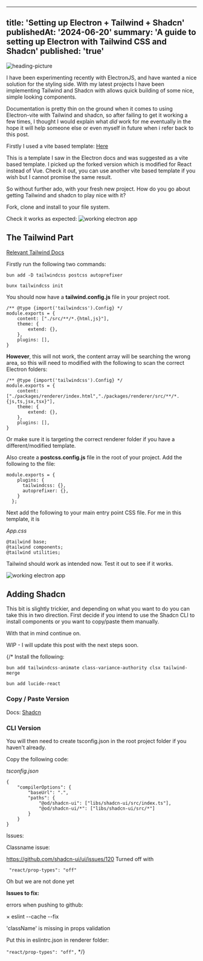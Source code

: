 

---
title: 'Setting up Electron + Tailwind + Shadcn'
publishedAt: '2024-06-20'
summary: 'A guide to setting up Electron with Tailwind CSS and Shadcn'
published: 'true'
---


<Image src="/code1.jpg" alt="heading-picture" className="rounded-md shadow-inner" width={2248} height={1590}/>

I have been experimenting recently with ElectronJS, and have wanted a nice solution for the styling side. With my latest projects I have been implementing Tailwind and Shadcn with allows quick building of some nice, simple looking components.

Documentation is pretty thin on the ground when it comes to using Electron-vite with Tailwind and shadcn, so after failing to get it working a few times, I thought I would explain what *did* work for me eventually in the hope it will help someone else or even myself in future when i refer back to this post.

Firstly I used a vite based template: 
[Here](https://github.com/ldlac/vite-electron-builder)

This is a template I saw in the Electron docs and was suggested as a vite based template. I picked up the forked version which is modified for React instead of Vue.
Check it out, you can use another vite based template if you wish but I cannot promise the same result.

So without further ado, with your fresh new project. How do you go about getting Tailwind and shadcn to play nice with it?

Fork, clone and install to your file system.

Check it works as expected: 
<Image src="/blog_posts/electron_install/pic1.png" alt="working electron app"  width={2248} height={1590} />


## The Tailwind Part

[Relevant Tailwind Docs](https://tailwindcss.com/docs/installation)

Firstly run the following two commands: 

```
bun add -D tailwindcss postcss autoprefixer
```

```
bunx tailwindcss init
```

You should now have a **tailwind.config.js** file in your project root. 

```
/** @type {import('tailwindcss').Config} */ 
module.exports = { 
	content: ["./src/**/*.{html,js}"], 
	theme: { 
		extend: {}, 
	}, 
	plugins: [], 
}
```

**However**, this will not work, the content array will be searching the wrong area, so this will need to modified with the following to scan the correct Electron folders: 

```
/** @type {import('tailwindcss').Config} */ 
module.exports = { 
	content:["./packages/renderer/index.html","./packages/renderer/src/**/*.{js,ts,jsx,tsx}"], 
	theme: { 
		extend: {}, 
	}, 
	plugins: [], 
}
```

Or make sure it is targeting the correct renderer folder if you have a different/modified template.

Also create a **postcss.config.js** file in the root of your project.
Add the following to the file:

```
module.exports = {
    plugins: {
      tailwindcss: {},
      autoprefixer: {},
    }
  };
```

Next add the following to your main entry point CSS file. For me in this template, it is 

*App.css*
```
@tailwind base; 
@tailwind components; 
@tailwind utilities;
```

Tailwind should work as intended now. Test it out to see if it works.


<Image src="/blog_posts/electron_install/pic2.png" alt="working electron app"  width={2248} height={1590} />



## Adding Shadcn

This bit is slightly trickier, and depending on what you want to do you can take this in two direction. First decide if you intend to use the Shadcn CLI to install components or you want to copy/paste them manually.


With that in mind continue on.

WIP - I will update this post with the next steps soon.


{/* Install the following: 

```
bun add tailwindcss-animate class-variance-authority clsx tailwind-merge
```

```
bun add lucide-react
```




### Copy / Paste Version
Docs: [Shadcn](https://ui.shadcn.com/docs/installation/manual)




### CLI Version

You will then need to create tsconfig.json in the root project folder if you haven't already.

Copy the following code: 

*tsconfig.json*
```
{
	"compilerOptions": {
		"baseUrl": ".",
		"paths": {
			"@od/shadcn-ui": ["libs/shadcn-ui/src/index.ts"],
			"@od/shadcn-ui/*": ["libs/shadcn-ui/src/*"]
		}
	}
}
```


Issues: 

Classname issue:

https://github.com/shadcn-ui/ui/issues/120
Turned off with 

````
 "react/prop-types": "off"
````




Oh but we are not done yet

**Issues to fix:**

errors when pushing to github: 

   × eslint --cache --fix

 'className' is missing in props validation

Put this in eslintrc.json in renderer folder: 

`"react/prop-types": "off",` */}



 